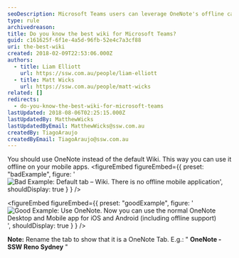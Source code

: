 ```yaml
---
seoDescription: Microsoft Teams users can leverage OneNote's offline capabilities through its native mobile app, ensuring seamless collaboration regardless of internet connectivity.
type: rule
archivedreason:
title: Do you know the best wiki for Microsoft Teams?
guid: c161625f-6f1e-4a5d-96fb-52e4c7a3cf88
uri: the-best-wiki
created: 2018-02-09T22:53:06.000Z
authors:
  - title: Liam Elliott
    url: https://ssw.com.au/people/liam-elliott
  - title: Matt Wicks
    url: https://ssw.com.au/people/matt-wicks
related: []
redirects:
  - do-you-know-the-best-wiki-for-microsoft-teams
lastUpdated: 2018-08-06T02:25:15.000Z
lastUpdatedBy: MatthewWicks
lastUpdatedByEmail: MatthewWicks@ssw.com.au
createdBy: TiagoAraujo
createdByEmail: TiagoAraujo@ssw.com.au
---
```


You should use OneNote instead of the default Wiki. This way you can use it offline on your mobile apps.
<figureEmbed figureEmbed={{
  preset: "badExample",
  figure: '![Bad Example: Default tab – Wiki. There is no offline mobile application](/uploads/rules/the-best-wiki/teams-best-wiki-1.jpg)',
  shouldDisplay: true
} } />


<figureEmbed figureEmbed={{
  preset: "goodExample",
  figure: '![Good Example: Use OneNote. Now you can use the normal OneNote Desktop and Mobile app for iOS and Android (including offline support)](/uploads/rules/the-best-wiki/teams-best-wiki-2.jpg)',
  shouldDisplay: true
} } />


**Note:** Rename the tab to show that it is a OneNote Tab. E.g.: " **OneNote - SSW Reno Sydney** "
